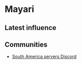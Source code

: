 # Mayari

## Latest influence


<AeternumMap name="Mayari" />

## Communities

* [South America servers Discord](https://discord.gg/newworldsa)
